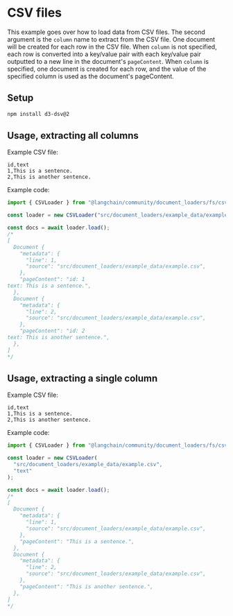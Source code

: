 # CSV files

This example goes over how to load data from CSV files. The second argument is the `column` name to extract from the CSV file. One document will be created for each row in the CSV file. When `column` is not specified, each row is converted into a key/value pair with each key/value pair outputted to a new line in the document's `pageContent`. When `column` is specified, one document is created for each row, and the value of the specified column is used as the document's pageContent.

## Setup

```bash npm2yarn
npm install d3-dsv@2
```

## Usage, extracting all columns

Example CSV file:

```csv
id,text
1,This is a sentence.
2,This is another sentence.
```

Example code:

```typescript
import { CSVLoader } from "@langchain/community/document_loaders/fs/csv";

const loader = new CSVLoader("src/document_loaders/example_data/example.csv");

const docs = await loader.load();
/*
[
  Document {
    "metadata": {
      "line": 1,
      "source": "src/document_loaders/example_data/example.csv",
    },
    "pageContent": "id: 1
text: This is a sentence.",
  },
  Document {
    "metadata": {
      "line": 2,
      "source": "src/document_loaders/example_data/example.csv",
    },
    "pageContent": "id: 2
text: This is another sentence.",
  },
]
*/
```

## Usage, extracting a single column

Example CSV file:

```csv
id,text
1,This is a sentence.
2,This is another sentence.
```

Example code:

```typescript
import { CSVLoader } from "@langchain/community/document_loaders/fs/csv";

const loader = new CSVLoader(
  "src/document_loaders/example_data/example.csv",
  "text"
);

const docs = await loader.load();
/*
[
  Document {
    "metadata": {
      "line": 1,
      "source": "src/document_loaders/example_data/example.csv",
    },
    "pageContent": "This is a sentence.",
  },
  Document {
    "metadata": {
      "line": 2,
      "source": "src/document_loaders/example_data/example.csv",
    },
    "pageContent": "This is another sentence.",
  },
]
*/
```
